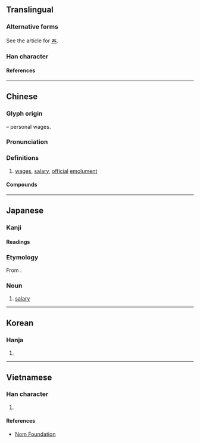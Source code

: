{{character info/new}}
==Translingual==
{{CJKV-forms|俸|俸|俸|俸}}

===Alternative forms===
See the article for [[𡗗]].

===Han character===
{{Han char|rn=9|rad=人|as=08|sn=10|four=25253|canj=OQKQ|ids=⿰亻奉}}

====References====
{{Han ref|kx=0106.190|dkj=00734|dj=0227.020|hdz=10169.160|uh=4FF8}}

----

==Chinese==
{{zh-forms}}

===Glyph origin===
{{Han etym}}
{{Han compound|人|alt1=亻|t1=person|奉|ls=psc|c1=s|c2=p}} – personal wages.

===Pronunciation===
{{zh-pron
|m=fèng
|c=fung2,fung6
|mn=qz:hǒng/tw,xm,zz:hōng
|mc=y
|oc=y
|ma=
|cat=n
}}

===Definitions===
{{zh-hanzi}}

# [[wage]]s, [[salary]], [[official]] [[emolument]]

====Compounds====
{{zh-der|俸祿|俸點|學俸|俸廩|俸米|俸銀|俸金|加俸|俸給|帶俸差操|年功俸|俸滿|帶俸|官俸|停俸|廉俸|公俸|本俸|減俸|月俸|請俸|罰俸|薪俸|關俸|鶴俸|食俸}}

----

==Japanese==

===Kanji===
{{ja-kanji|grade=c|rs=人08}}

====Readings====
{{ja-readings
|on=ほう
|kun=ふち-
}}

===Etymology===
{{ja-kanjitab|ほう|yomi=o}}
From {{der|ja|ltc|-}} {{ltc-l|俸}}.

===Noun===
{{ja-noun|ほう}}

# [[salary]]

----

==Korean==

===Hanja===
{{ko-hanja|봉}}

# {{rfdef|ko|sort=人08}}

----

==Vietnamese==

===Han character===
{{vi-readings|reading=[[bổng]], [[bóng]], [[bỗng]], [[vụng]], [[bống]], [[phỗng]]|rs=人08}}

# {{rfdef|vi|sort=人08}}

====References====
* [http://nomfoundation.org/common/nom_details.php?codepoint=4ff8 Nom Foundation]
